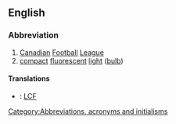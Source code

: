 ==English==

===Abbreviation===
{{infl|en|abbreviation}}

# [[Canadian]] [[Football]] [[League]]
# [[compact]] [[fluorescent]] [[light]] ([[bulb]])

====Translations====
{{trans-top|Canadian Football League}}
{{trans-mid}}
{{trans-bottom}}

{{trans-top|compact fluorescent light (bulb)}}
{{trans-mid}}
{{trans-bottom}}

{{checktrans-top}}
* {{ttbc|French}}: [[LCF]]
{{checktrans-bottom}}

[[Category:Abbreviations, acronyms and initialisms]]